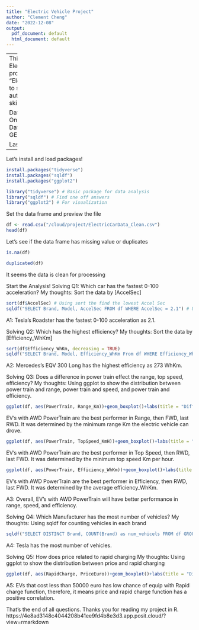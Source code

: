 ```yaml
---
title: "Electric Vehicle Project"
author: "Clement Cheng"
date: "2022-12-08"
output:
  pdf_document: default
  html_document: default
---
```


---
This is a project related to Electric Vehicle. In this project, I am using the "ElectricCarData_Clean.csv" to solve 5 questions by the author for practicing my skills in R.

Data Source: Kaggle "EVs - One Electric Vehicle Dataset - Smaller" by GEOFF839

Last updated: 12/8/2022
---

Let's install and load packages!

```r
install.packages("tidyverse") 
install.packages("sqldf")
install.packages("ggplot2")

library("tidyverse") # Basic package for data analysis
library("sqldf") # Find one off answers
library("ggplot2") # For visualization
```

Set the data frame and preview the file

```r
df <- read.csv("/cloud/project/ElectricCarData_Clean.csv")
head(df)
```

Let's see if the data frame has missing value or duplicates

```r
is.na(df)

duplicated(df)
```

It seems the data is clean for processing

Start the Analysis! Solving Q1: Which car has the fastest 0-100 acceleration? My thoughts: Sort the data by [AccelSec]

```r
sort(df$AccelSec) # Using sort the find the lowest Accel Sec
sqldf("SELECT Brand, Model, AccelSec FROM df WHERE AccelSec = 2.1") # Using sqldf to find the details of electric vehicle has AccelSec as 2.1
```

A1: Tesla's Roadster has the fastest 0-100 acceleration as 2.1.

Solving Q2: Which has the highest efficiency? My thoughts: Sort the data by [Efficiency_WhKm]

```r
sort(df$Efficiency_WhKm, decreasing = TRUE)
sqldf("SELECT Brand, Model, Efficiency_WhKm From df WHERE Efficiency_WhKm = 273")# Using sqldf to find the details of electric vehicle has Efficiency_WhKm as 273
```

A2: Mercedes's EQV 300 Long has the highest efficiency as 273 WhKm.

Solving Q3: Does a difference in power train effect the range, top speed, efficiency? My thoughts: Using ggplot to show the distribution between power train and range, power train and speed, and power train and efficiency.

```r
ggplot(df, aes(PowerTrain, Range_Km))+geom_boxplot()+labs(title = "Difference Between Different PowerTrain and Range", x="PowerTrain Type", y="Range_Km") # plots for showing the difference between power train and range
```

EV's with AWD PowerTrain are the best performer in Range, then FWD, last RWD. It was determined by the minimum range Km the electric vehicle can drove.

```r
ggplot(df, aes(PowerTrain, TopSpeed_KmH))+geom_boxplot()+labs(title = "Difference Between Different PowerTrain and TopSpeed_KmH", x="PowerTrain Type", y="TopSpeed_KmH") # plots for showing the difference between power train and top speed
```

EV's with AWD PowerTrain are the best performer in Top Speed, then RWD, last FWD. It was determined by the minimum top speed Km per hour.

```r
ggplot(df, aes(PowerTrain, Efficiency_WhKm))+geom_boxplot()+labs(title = "Difference Between Different PowerTrain and Efficiency_WhKm", x="PowerTrain Type", y="Efficiency_WhKm") # plots for showing the difference between power train and efficiency 
```

EV's with AWD PowerTrain are the best performer in Efficiency, then RWD, last FWD. It was determined by the average efficiency_WhKm.

A3: Overall, EV's with AWD PowerTrain will have better performance in range, speed, and efficiency.

Solving Q4: Which Manufacturer has the most number of vehicles? My thoughts: Using sqldf for counting vehicles in each brand

```r
sqldf("SELECT DISTINCT Brand, COUNT(Brand) as num_vehicels FROM df GROUP BY Brand")
```

A4: Tesla has the most number of vehicles.

Solving Q5: How does price related to rapid charging My thoughts: Using ggplot to show the distribution between price and rapid charging

```r
ggplot(df, aes(RapidCharge, PriceEuro))+geom_boxplot()+labs(title = "Difference Between Different PowerTrain and Price", x="Rapid Charge", y="Price in Euro") # plots for showing the difference between power train and efficiency 
```

A5: EVs that cost less than 50000 euro has low chance of equip with Rapid charge function, therefore, it means price and rapid charge function has a positive correlation.

That's the end of all questions. Thanks you for reading my project in R.
https://4e8ad3148c4044208b41ee9fd4b8e3d3.app.posit.cloud/?view=rmarkdown
